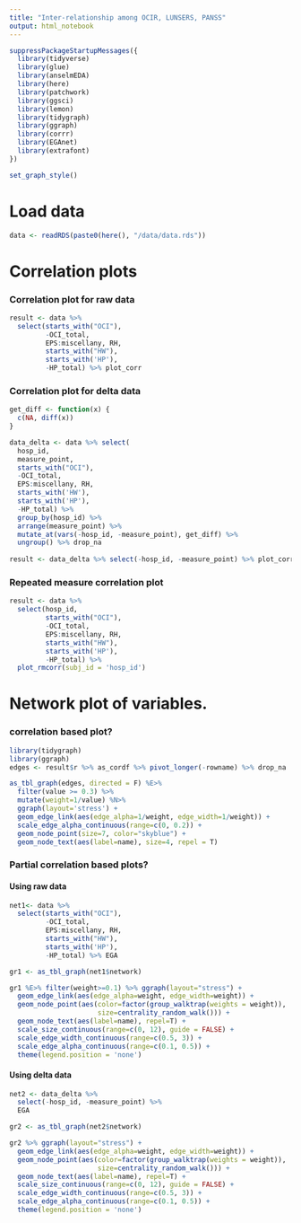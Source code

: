 ```yaml
---
title: "Inter-relationship among OCIR, LUNSERS, PANSS"
output: html_notebook
---
```



```r
suppressPackageStartupMessages({
  library(tidyverse)
  library(glue)
  library(anselmEDA)
  library(here)
  library(patchwork)
  library(ggsci)
  library(lemon)
  library(tidygraph)
  library(ggraph)
  library(corrr)
  library(EGAnet)
  library(extrafont)
})

set_graph_style()
```

# Load data


```r
data <- readRDS(paste0(here(), "/data/data.rds"))
```


# Correlation plots
### Correlation plot for raw data
```r
result <- data %>%
  select(starts_with("OCI"), 
         -OCI_total,
         EPS:miscellany, RH, 
         starts_with("HW"), 
         starts_with('HP'),
         -HP_total) %>% plot_corr
```
### Correlation plot for delta data
```r

get_diff <- function(x) {
  c(NA, diff(x))
}

data_delta <- data %>% select(
  hosp_id, 
  measure_point,
  starts_with("OCI"),
  -OCI_total,
  EPS:miscellany, RH,
  starts_with('HW'),
  starts_with('HP'),
  -HP_total) %>% 
  group_by(hosp_id) %>% 
  arrange(measure_point) %>% 
  mutate_at(vars(-hosp_id, -measure_point), get_diff) %>% 
  ungroup() %>% drop_na
  
result <- data_delta %>% select(-hosp_id, -measure_point) %>% plot_corr
```

### Repeated measure correlation plot

```r
result <- data %>% 
  select(hosp_id, 
         starts_with("OCI"), 
         -OCI_total,
         EPS:miscellany, RH,
         starts_with("HW"), 
         starts_with('HP'),
         -HP_total) %>% 
  plot_rmcorr(subj_id = 'hosp_id')
```


# Network plot of variables.

### correlation based plot?

```r
library(tidygraph)
library(ggraph)
edges <- result$r %>% as_cordf %>% pivot_longer(-rowname) %>% drop_na

as_tbl_graph(edges, directed = F) %E>% 
  filter(value >= 0.3) %>% 
  mutate(weight=1/value) %N>% 
  ggraph(layout='stress') +
  geom_edge_link(aes(edge_alpha=1/weight, edge_width=1/weight)) +
  scale_edge_alpha_continuous(range=c(0, 0.2)) +
  geom_node_point(size=7, color="skyblue") +
  geom_node_text(aes(label=name), size=4, repel = T)
```

### Partial correlation based plots?

#### Using raw data

```r
net1<- data %>%
  select(starts_with("OCI"), 
         -OCI_total,
         EPS:miscellany, RH, 
         starts_with("HW"), 
         starts_with('HP'),
         -HP_total) %>% EGA
```


```r
gr1 <- as_tbl_graph(net1$network)

gr1 %E>% filter(weight>=0.1) %>% ggraph(layout="stress") + 
  geom_edge_link(aes(edge_alpha=weight, edge_width=weight)) +
  geom_node_point(aes(color=factor(group_walktrap(weights = weight)),
                      size=centrality_random_walk())) +
  geom_node_text(aes(label=name), repel=T) +
  scale_size_continuous(range=c(0, 12), guide = FALSE) +
  scale_edge_width_continuous(range=c(0.5, 3)) +
  scale_edge_alpha_continuous(range=c(0.1, 0.5)) +
  theme(legend.position = 'none')

```

#### Using delta data

```r
net2 <- data_delta %>% 
  select(-hosp_id, -measure_point) %>% 
  EGA

gr2 <- as_tbl_graph(net2$network)
```


```r
gr2 %>% ggraph(layout="stress") + 
  geom_edge_link(aes(edge_alpha=weight, edge_width=weight)) +
  geom_node_point(aes(color=factor(group_walktrap(weights = weight)),
                      size=centrality_random_walk())) +
  geom_node_text(aes(label=name), repel=T) +
  scale_size_continuous(range=c(0, 12), guide = FALSE) +
  scale_edge_width_continuous(range=c(0.5, 3)) +
  scale_edge_alpha_continuous(range=c(0.1, 0.5)) +
  theme(legend.position = 'none')

```

























